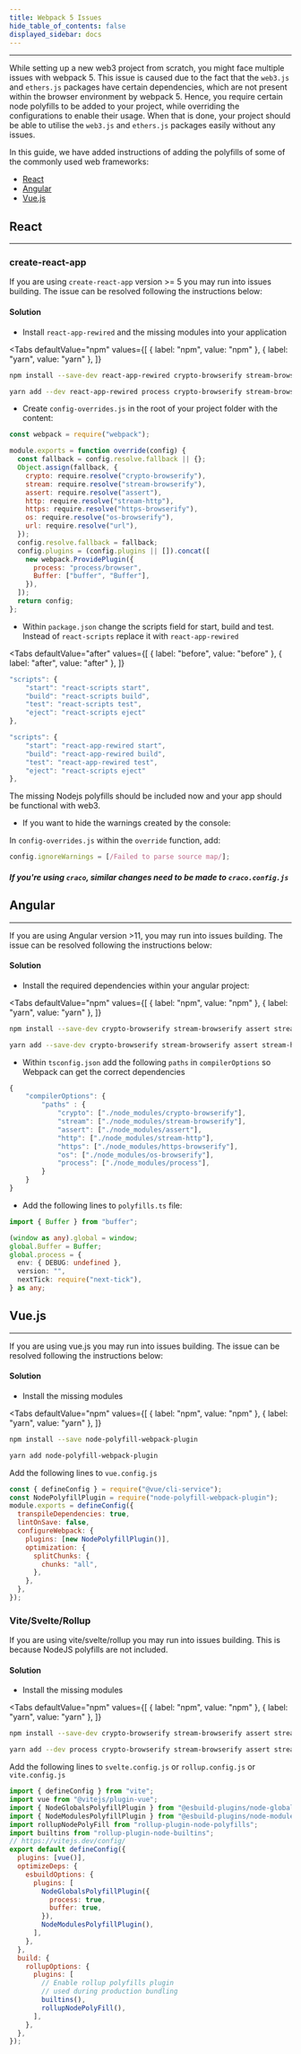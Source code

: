 ```yaml
---
title: Webpack 5 Issues
hide_table_of_contents: false
displayed_sidebar: docs
---
```



---

While setting up a new web3 project from scratch, you might face multiple issues with webpack 5. This issue is caused due to the fact that the
`web3.js` and `ethers.js` packages have certain dependencies, which are not present within the browser environment by webpack 5. Hence, you require
certain node polyfills to be added to your project, while overriding the configurations to enable their usage. When that is done, your project should
be able to utilise the `web3.js` and `ethers.js` packages easily without any issues.

In this guide, we have added instructions of adding the polyfills of some of the commonly used web frameworks:

- [React](#react)
- [Angular](#angular)
- [Vue.js](#vuejs)

## React

---

### create-react-app

If you are using `create-react-app` version >= 5 you may run into issues building. The issue can be resolved following the instructions below:

#### Solution

- Install `react-app-rewired` and the missing modules into your application

<Tabs
  defaultValue="npm"
  values={[
    { label: "npm", value: "npm" },
    { label: "yarn", value: "yarn" },
  ]}
>
<TabItem value="npm">

```bash
npm install --save-dev react-app-rewired crypto-browserify stream-browserify assert stream-http https-browserify os-browserify url buffer process
```

</TabItem>

<TabItem value="yarn">

```bash
yarn add --dev react-app-rewired process crypto-browserify stream-browserify assert stream-http https-browserify os-browserify url buffer
```

</TabItem>

</Tabs>

- Create `config-overrides.js` in the root of your project folder with the content:

```js
const webpack = require("webpack");

module.exports = function override(config) {
  const fallback = config.resolve.fallback || {};
  Object.assign(fallback, {
    crypto: require.resolve("crypto-browserify"),
    stream: require.resolve("stream-browserify"),
    assert: require.resolve("assert"),
    http: require.resolve("stream-http"),
    https: require.resolve("https-browserify"),
    os: require.resolve("os-browserify"),
    url: require.resolve("url"),
  });
  config.resolve.fallback = fallback;
  config.plugins = (config.plugins || []).concat([
    new webpack.ProvidePlugin({
      process: "process/browser",
      Buffer: ["buffer", "Buffer"],
    }),
  ]);
  return config;
};
```

- Within `package.json` change the scripts field for start, build and test. Instead of `react-scripts` replace it with `react-app-rewired`

<Tabs
  defaultValue="after"
  values={[
    { label: "before", value: "before" },
    { label: "after", value: "after" },
]}
>

<TabItem value="before">

```typescript
"scripts": {
    "start": "react-scripts start",
    "build": "react-scripts build",
    "test": "react-scripts test",
    "eject": "react-scripts eject"
},
```

</TabItem>

<TabItem value="after">

```typescript
"scripts": {
    "start": "react-app-rewired start",
    "build": "react-app-rewired build",
    "test": "react-app-rewired test",
    "eject": "react-scripts eject"
},
```

</TabItem>

</Tabs>

The missing Nodejs polyfills should be included now and your app should be functional with web3.

- If you want to hide the warnings created by the console:

In `config-overrides.js` within the `override` function, add:

```js
config.ignoreWarnings = [/Failed to parse source map/];
```

##### If you're using `craco`, similar changes need to be made to `craco.config.js`

## Angular

---

If you are using Angular version >11, you may run into issues building. The issue can be resolved following the instructions below:

#### Solution

- Install the required dependencies within your angular project:

<Tabs
  defaultValue="npm"
  values={[
    { label: "npm", value: "npm" },
    { label: "yarn", value: "yarn" },
  ]}
>
<TabItem value="npm">

```bash
npm install --save-dev crypto-browserify stream-browserify assert stream-http https-browserify os-browserify process buffer url
```

</TabItem>

<TabItem value="yarn">

```bash
yarn add --save-dev crypto-browserify stream-browserify assert stream-http https-browserify os-browserify process buffer url
```

</TabItem>

</Tabs>

- Within `tsconfig.json` add the following `paths` in `compilerOptions` so Webpack can get the correct dependencies

```ts
{
    "compilerOptions": {
        "paths" : {
            "crypto": ["./node_modules/crypto-browserify"],
            "stream": ["./node_modules/stream-browserify"],
            "assert": ["./node_modules/assert"],
            "http": ["./node_modules/stream-http"],
            "https": ["./node_modules/https-browserify"],
            "os": ["./node_modules/os-browserify"],
            "process": ["./node_modules/process"],
        }
    }
}
```

- Add the following lines to `polyfills.ts` file:

```typescript
import { Buffer } from "buffer";

(window as any).global = window;
global.Buffer = Buffer;
global.process = {
  env: { DEBUG: undefined },
  version: "",
  nextTick: require("next-tick"),
} as any;
```

## Vue.js

---

If you are using vue.js you may run into issues building. The issue can be resolved following the instructions below:

#### Solution

- Install the missing modules

<Tabs
  defaultValue="npm"
  values={[
    { label: "npm", value: "npm" },
    { label: "yarn", value: "yarn" },
  ]}
>
<TabItem value="npm">

```bash
npm install --save node-polyfill-webpack-plugin
```

</TabItem>

<TabItem value="yarn">

```bash
yarn add node-polyfill-webpack-plugin
```

</TabItem>

</Tabs>

Add the following lines to `vue.config.js`

```js
const { defineConfig } = require("@vue/cli-service");
const NodePolyfillPlugin = require("node-polyfill-webpack-plugin");
module.exports = defineConfig({
  transpileDependencies: true,
  lintOnSave: false,
  configureWebpack: {
    plugins: [new NodePolyfillPlugin()],
    optimization: {
      splitChunks: {
        chunks: "all",
      },
    },
  },
});
```

### Vite/Svelte/Rollup

If you are using vite/svelte/rollup you may run into issues building. This is because NodeJS polyfills are not included.

#### Solution

- Install the missing modules

<Tabs
  defaultValue="npm"
  values={[
    { label: "npm", value: "npm" },
    { label: "yarn", value: "yarn" },
  ]}
>
<TabItem value="npm">

```bash
npm install --save-dev crypto-browserify stream-browserify assert stream-http https-browserify os-browserify url buffer process
```

</TabItem>

<TabItem value="yarn">

```bash
yarn add --dev process crypto-browserify stream-browserify assert stream-http https-browserify os-browserify url buffer
```

</TabItem>

</Tabs>

Add the following lines to `svelte.config.js` or `rollup.config.js` or `vite.config.js`

```js
import { defineConfig } from "vite";
import vue from "@vitejs/plugin-vue";
import { NodeGlobalsPolyfillPlugin } from "@esbuild-plugins/node-globals-polyfill";
import { NodeModulesPolyfillPlugin } from "@esbuild-plugins/node-modules-polyfill";
import rollupNodePolyFill from "rollup-plugin-node-polyfills";
import builtins from "rollup-plugin-node-builtins";
// https://vitejs.dev/config/
export default defineConfig({
  plugins: [vue()],
  optimizeDeps: {
    esbuildOptions: {
      plugins: [
        NodeGlobalsPolyfillPlugin({
          process: true,
          buffer: true,
        }),
        NodeModulesPolyfillPlugin(),
      ],
    },
  },
  build: {
    rollupOptions: {
      plugins: [
        // Enable rollup polyfills plugin
        // used during production bundling
        builtins(),
        rollupNodePolyFill(),
      ],
    },
  },
});
```
